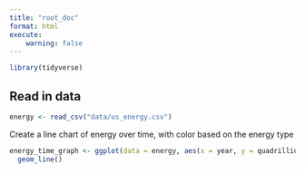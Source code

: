 ```yaml
---
title: "root_doc"
format: html
execute:
    warning: false
---
```


```r
library(tidyverse)
```

## Read in data

```r
energy <- read_csv("data/us_energy.csv")
```

Create a line chart of energy over time, with color based on the energy type

```r
energy_time_graph <- ggplot(data = energy, aes(x = year, y = quadrillion_btu, group = type)) + 
  geom_line()
```
